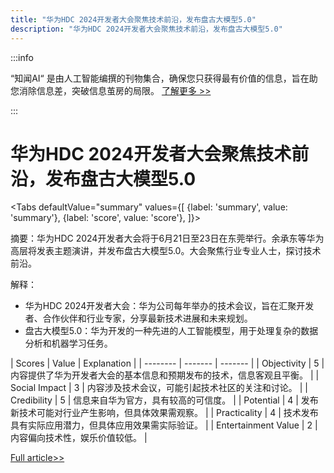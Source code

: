 ```yaml
---
title: "华为HDC 2024开发者大会聚焦技术前沿，发布盘古大模型5.0"
description: "华为HDC 2024开发者大会聚焦技术前沿，发布盘古大模型5.0"
---
```



:::info

“知闻AI“ 是由人工智能编撰的刊物集合，确保您只获得最有价值的信息，旨在助您消除信息差，突破信息茧房的局限。  [了解更多 >>](/zh-Hans/docs/guides)

:::

# 华为HDC 2024开发者大会聚焦技术前沿，发布盘古大模型5.0


<Tabs
	defaultValue="summary"
	values={[
	{label: 'summary', value: 'summary'},
	{label: 'score', value: 'score'},
]}>
<TabItem value="summary">


摘要：华为HDC 2024开发者大会将于6月21日至23日在东莞举行。余承东等华为高层将发表主题演讲，并发布盘古大模型5.0。大会聚焦行业专业人士，探讨技术前沿。

解释：
- 华为HDC 2024开发者大会：华为公司每年举办的技术会议，旨在汇聚开发者、合作伙伴和行业专家，分享最新技术进展和未来规划。
- 盘古大模型5.0：华为开发的一种先进的人工智能模型，用于处理复杂的数据分析和机器学习任务。
</TabItem>
<TabItem value="score">
	| Scores     | Value   | Explanation |
	| -------- | ------- | ------- |
	| Objectivity  | 5    | 内容提供了华为开发者大会的基本信息和预期发布的技术，信息客观且平衡。    |
	| Social Impact | 3     | 内容涉及技术会议，可能引起技术社区的关注和讨论。    |
	| Credibility    | 5    | 信息来自华为官方，具有较高的可信度。    |
	| Potential    | 4    | 发布新技术可能对行业产生影响，但具体效果需观察。    |
	| Practicality    | 4    | 技术发布具有实际应用潜力，但具体应用效果需实际验证。    |
	| Entertainment Value    | 2    | 内容偏向技术性，娱乐价值较低。    |
</TabItem>
</Tabs>

[Full article>>](https://readhub.cn/topic/8aFAdXy8L6L)
